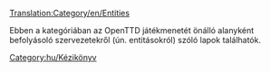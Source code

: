 [[Translation:Category/en/Entities]]


Ebben a kategóriában az OpenTTD játékmenetét önálló alanyként befolyásoló szervezetekről (ún. entitásokról) szóló lapok találhatók.

[[Category:hu/Kézikönyv]]